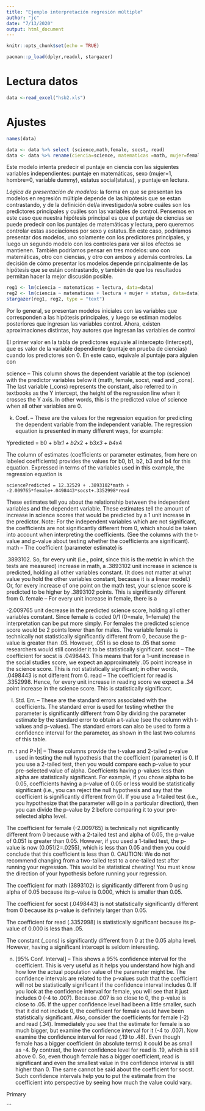 ---
title: "Ejemplo interpretación regresión múltiple"
author: "jc"
date: "7/13/2020"
output: html_document
---

```{r setup, include=FALSE}
knitr::opts_chunk$set(echo = TRUE)
```


```{r}
pacman::p_load(dplyr,readxl, stargazer)
```


# Lectura datos
```{r}
data <-read_excel("hsb2.xls")
```

# Ajustes

```{r}
names(data)

data <- data %>% select (science,math,female, socst, read)
data <- data %>% rename(ciencia=science, matematicas =math, mujer=female, status=socst, lectura=read)

```



Este modelo intenta predecir el puntaje en ciencia con las siguientes variables independientes: puntaje en matemáticas, sexo (mujer=1, hombre=0, variable dummy), estatus social(status), y puntaje en lectura.

*Lógica de presentación de modelos*: la forma en que se presentan los modelos en regresión múltiple depende de las hipótesis que se estan contrastando, y de la definición del/a investigador/a sobre cuáles son los predictores principales y cuáles son las variables de control. Pensemos en este caso que nuestra hipótesis principal es que el puntaje de ciencias se puede predecir con los puntajes de matemáticas y lectura, pero queremos controlar estas asociaciones por sexo y estatus. En este caso, podríamos presentar dos modelos, uno solamente con los predictores principales, y luego un segundo modelo con los controles para ver si los efectos se mantienen. También podríamos pensar en tres modelos: uno con matemáticas, otro con ciencias, y otro con ambos y además controles. La decisión de cómo presentar los modelos depende principalmente de las hipótesis que se están contrastando, y también de que los resultados permitan hacer la mejor discusión posible.

```{r}
reg1 <- lm(ciencia ~ matematicas + lectura, data=data)
reg2 <- lm(ciencia ~ matematicas + lectura + mujer + status, data=data)
stargazer(reg1, reg2, type = "text")

```










Por lo general, se presentan modelos iniciales con las variables que corresponden a las hipótesis principales, y luego se estiman modelos posteriores que ingresan las variables control. Ahora, existen aproximaciones distintas, hay autores que ingresan las variables de control  



El primer valor en la tabla de predictores equivale al intercepto (Intercept), que es valor de la variable dependiente (puntaje en prueba de ciencias) cuando los predictores son 0. En este caso, equivale al puntaje para alguien con   




science – This column shows the dependent variable at the top (science) with the predictor variables below it (math, female, socst, read and _cons). The last variable (_cons) represents the constant, also referred to in textbooks as the Y intercept, the height of the regression line when it crosses the Y axis.  In other words, this is the predicted value of science when all other variables are 0.

k. Coef. – These are the values for the regression equation for predicting the dependent variable from the independent variable. The regression equation is presented in many different ways, for example:

Ypredicted = b0 + b1*x1 + b2*x2 + b3*x3 + b4*x4

The column of estimates (coefficients or parameter estimates, from here on labeled coefficients) provides the values for b0, b1, b2, b3 and b4 for this equation.  Expressed in terms of the variables used in this example, the regression equation is

    sciencePredicted = 12.32529 + .3893102*math + -2.009765*female+.0498443*socst+.3352998*read

These estimates tell you about the relationship between the independent variables and the dependent variable. These estimates tell the amount of increase in science scores that would be predicted by a 1 unit increase in the predictor.  Note: For the independent variables which are not significant, the coefficients are not significantly different from 0, which should be taken into account when interpreting the coefficients.  (See the columns with the t-value and p-value about testing whether the coefficients are significant). math – The coefficient (parameter estimate) is

.3893102.  So, for every unit (i.e., point, since this is the metric in which the tests are measured) increase in math, a .3893102 unit increase in science is predicted, holding all other variables constant. (It does not matter at what value you hold the other variables constant, because it is a linear model.)  Or, for every increase of one point on the math test, your science score is predicted to be higher by .3893102 points.  This is significantly different from 0. female – For every unit increase in female, there is a

-2.009765 unit decrease in the predicted science score, holding all other variables constant.  Since female is coded 0/1 (0=male, 1=female) the interpretation can be put more simply.  For females the predicted science score would be 2 points lower than for males.  The variable female is technically not statistically significantly different from 0, because the p-value is greater than .05.  However, .051 is so close to .05 that some researchers would still consider it to be statistically significant. socst – The coefficient for socst is .0498443. This means that for a 1-unit increase in the social studies score, we expect an approximately .05 point increase in the science score.  This is not statistically significant; in other words, .0498443 is not different from 0. read – The coefficient for read is .3352998. Hence, for every unit increase in reading score we expect a .34 point increase in the science score.  This is statistically significant.

l. Std. Err. – These are the standard errors associated with the coefficients.  The standard error is used for testing whether the parameter is significantly different from 0 by dividing the parameter estimate by the standard error to obtain a t-value (see the column with t-values and p-values).  The standard errors can also be used to form a confidence interval for the parameter, as shown in the last two columns of this table.

m. t and P>|t| – These columns provide the t-value and 2-tailed p-value used in testing the null hypothesis that the coefficient (parameter) is 0.   If you use a 2-tailed test, then you would compare each p-value to your pre-selected value of alpha.  Coefficients having p-values less than alpha are statistically significant.  For example, if you chose alpha to be 0.05, coefficients having a p-value of 0.05 or less would be statistically significant (i.e., you can reject the null hypothesis and say that the coefficient is significantly different from 0).   If you use a 1-tailed test (i.e., you hypothesize that the parameter will go in a particular direction), then you can divide the p-value by 2 before comparing it to your pre-selected alpha level.

The coefficient for female (-2.009765) is technically not significantly different from 0 because with a 2-tailed test and alpha of 0.05, the p-value of 0.051 is greater than 0.05.  However, if you used a 1-tailed test, the p-value is now (0.051/2=.0255), which is less than 0.05 and then you could conclude that this coefficient is less than 0. CAUTION: We do not recommend changing from a two-tailed test to a one-tailed test after running your regression. This would be statistical cheating! You must know the direction of your hypothesis before running your regression.

The coefficient for math (3893102) is significantly different from 0 using alpha  of 0.05 because its p-value is 0.000, which is smaller than 0.05.

The coefficient for socst (.0498443) is not statistically significantly different from 0 because its p-value is definitely larger than 0.05.

The coefficient for read (.3352998) is statistically significant because its p-value of 0.000 is less than .05.

The constant (_cons) is significantly different from 0 at the 0.05 alpha level. However, having a significant intercept is seldom interesting.

n. [95% Conf. Interval] – This shows a 95% confidence interval for the coefficient.  This is very useful as it helps you understand how high and how low the actual population value of the parameter might be.  The confidence intervals are related to the p-values such that the coefficient will not be statistically significant if the confidence interval includes 0.  If you look at the confidence interval for female, you will see that it just includes 0 (-4 to .007).  Because .007 is so close to 0, the p-value is close to .05.  If the upper confidence level had been a little smaller, such that it did not include 0, the coefficient for female would have been statistically significant.  Also, consider the coefficients for female (-2) and read (.34).  Immediately you see that the estimate for female is so much bigger, but examine the confidence interval for it (-4 to .007).  Now examine the confidence interval for read (.19 to .48).  Even though female has a bigger coefficient (in absolute terms) it could be as small as -4. By contrast, the lower confidence level for read is .19, which is still above 0.  So, even though female has a bigger coefficient, read is significant and even the smallest value in the confidence interval is still higher than 0.  The same cannot be said about the coefficient for socst.  Such confidence intervals help you to put the estimate from the coefficient into perspective by seeing how much the value could vary.

Primary 

```


